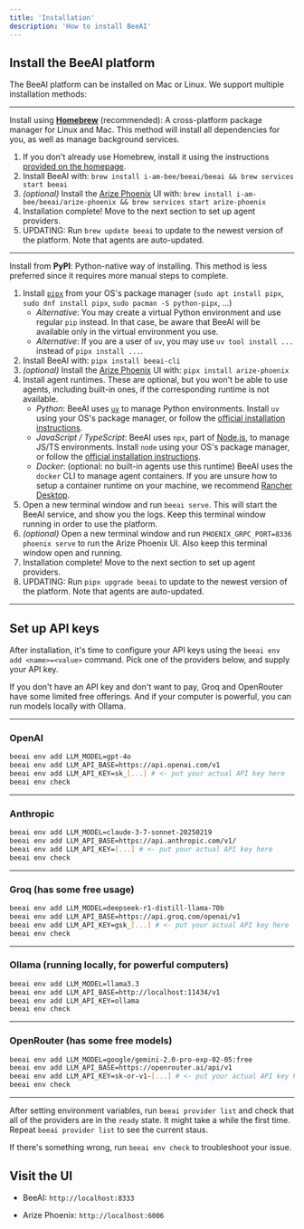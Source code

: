 ```yaml
---
title: 'Installation'
description: 'How to install BeeAI'
---
```


## Install the BeeAI platform

The BeeAI platform can be installed on Mac or Linux. We support multiple installation methods:

---

Install using **[Homebrew](https://brew.sh/)** (recommended): A cross-platform package manager for Linux and Mac. This method will install all dependencies for you, as well as manage background services.

1. If you don't already use Homebrew, install it using the instructions [provided on the homepage](https://brew.sh/).
2. Install BeeAI with:
    `brew install i-am-bee/beeai/beeai && brew services start beeai`
3. _(optional)_ Install the [Arize Phoenix](https://phoenix.arize.com/) UI with:
    `brew install i-am-bee/beeai/arize-phoenix && brew services start arize-phoenix`
4. Installation complete! Move to the next section to set up agent providers.
5. UPDATING: Run `brew update beeai` to update to the newest version of the platform. Note that agents are auto-updated.

---

Install from **PyPI**: Python-native way of installing. This method is less preferred since it requires more manual steps to complete.

1. Install [`pipx`](https://github.com/pypa/pipx) from your OS's package manager (`sudo apt install pipx`, `sudo dnf install pipx`, `sudo pacman -S python-pipx`, ...)
    - _Alternative_: You may create a virtual Python environment and use regular `pip` instead. In that case, be aware that BeeAI will be available only in the virtual environment you use.
    - _Alternative_: If you are a user of `uv`, you may use `uv tool install ...` instead of `pipx install ...`.
2. Install BeeAI with:
    `pipx install beeai-cli`
3. _(optional)_ Install the [Arize Phoenix](https://phoenix.arize.com/) UI with:
    `pipx install arize-phoenix`
4. Install agent runtimes. These are optional, but you won't be able to use agents, including built-in ones, if the corresponding runtime is not available.
    - _Python_: BeeAI uses [`uv`](https://docs.astral.sh/uv/) to manage Python environments. Install `uv` using your OS's package manager, or follow the [official installation instructions](https://docs.astral.sh/uv/getting-started/installation/).
    - _JavaScript / TypeScript_: BeeAI uses `npx`, part of [Node.js](https://nodejs.org/), to manage JS/TS environments. Install `node` using your OS's package manager, or follow the [official installation instructions](https://nodejs.org/en/download).
    - _Docker_: (optional: no built-in agents use this runtime) BeeAI uses the `docker` CLI to manage agent containers. If you are unsure how to setup a container runtime on your machine, we recommend [Rancher Desktop](https://rancherdesktop.io/).
5. Open a new terminal window and run `beeai serve`. This will start the BeeAI service, and show you the logs. Keep this terminal window running in order to use the platform.
6. _(optional)_ Open a new terminal window and run `PHOENIX_GRPC_PORT=8336 phoenix serve` to run the Arize Phoenix UI. Also keep this terminal window open and running.
7. Installation complete! Move to the next section to set up agent providers.
8. UPDATING: Run `pipx upgrade beeai` to update to the newest version of the platform. Note that agents are auto-updated.

---

## Set up API keys

After installation, it's time to configure your API keys using the `beeai env add <name>=<value>` command. Pick one of the providers below, and supply your API key.

If you don't have an API key and don't want to pay, Groq and OpenRouter have some limited free offerings. And if your computer is powerful, you can run models locally with Ollama.

---

### OpenAI

```bash
beeai env add LLM_MODEL=gpt-4o
beeai env add LLM_API_BASE=https://api.openai.com/v1
beeai env add LLM_API_KEY=sk_[...] # <- put your actual API key here
beeai env check
```

---

### Anthropic

```bash
beeai env add LLM_MODEL=claude-3-7-sonnet-20250219
beeai env add LLM_API_BASE=https://api.anthropic.com/v1/
beeai env add LLM_API_KEY=[...] # <- put your actual API key here
beeai env check
```

---

### Groq (has some free usage)

```bash
beeai env add LLM_MODEL=deepseek-r1-distill-llama-70b
beeai env add LLM_API_BASE=https://api.groq.com/openai/v1
beeai env add LLM_API_KEY=gsk_[...] # <- put your actual API key here
beeai env check
```

---

### Ollama (running locally, for powerful computers)

```bash
beeai env add LLM_MODEL=llama3.3
beeai env add LLM_API_BASE=http://localhost:11434/v1
beeai env add LLM_API_KEY=ollama
beeai env check
```

---

### OpenRouter (has some free models)

```bash
beeai env add LLM_MODEL=google/gemini-2.0-pro-exp-02-05:free
beeai env add LLM_API_BASE=https://openrouter.ai/api/v1
beeai env add LLM_API_KEY=sk-or-v1-[...] # <- put your actual API key here
beeai env check
```

---

After setting environment variables, run `beeai provider list` and check that all of the providers are in the `ready` state. It might take a while the first time. Repeat `beeai provider list` to see the current staus.

If there's something wrong, run `beeai env check` to troubleshoot your issue.

## Visit the UI

* BeeAI: `http://localhost:8333`

* Arize Phoenix: `http://localhost:6006`
